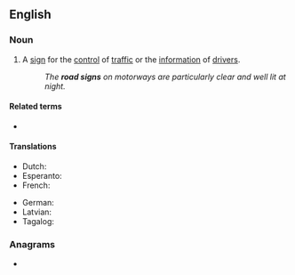 {{also|roadsign}}

==English==

===Noun===
{{en-noun}}

# A [[sign]] for the [[control]] of [[traffic]] or the [[information]] of [[drivers]].
#: ''The '''road signs''' on motorways are particularly clear and well lit at night.''

====Related terms====
* {{l|en|street sign}} {{qualifier|in urban areas}}

====Translations====
{{trans-top|sign for traffic control or driver information}}
* Dutch: {{t+|nl|wegaanduiding|f}}
* Esperanto: {{t|eo|vojsigno}}
* French: {{t+|fr|panneau de signalisation|m}}
{{trans-mid}}
* German: {{t+|de|Verkehrszeichen|n}}
* Latvian: {{t|lv|ceļa rādītājs|m}}
* Tagalog: {{t|tl|palimpin}}
{{trans-bottom}}

===Anagrams===
* {{l|en|Sargonid}}